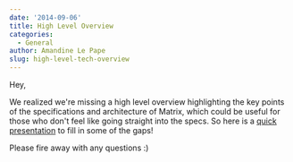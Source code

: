 ```yaml
---
date: '2014-09-06'
title: High Level Overview
categories:
  - General
author: Amandine Le Pape
slug: high-level-tech-overview
---
```


Hey,

We realized we're missing a high level overview highlighting the key points of the specifications and architecture of Matrix, which could be useful for those who don't feel like going straight into the specs. So here is a <a href="http://matrix.org/blog/wp-content/uploads/2014/09/Introducing-matrix.pdf">quick presentation</a> to fill in some of the gaps!

Please fire away with any questions :)